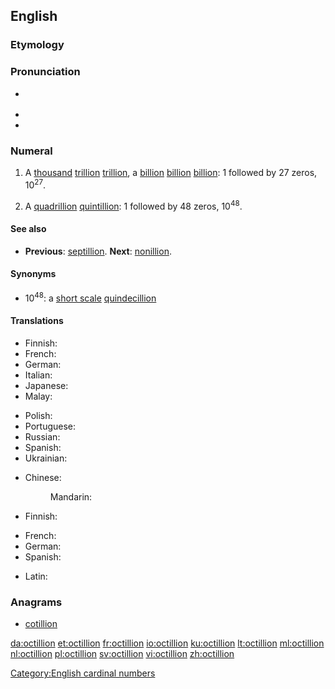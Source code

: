 ==English==

===Etymology===
{{confix|oct|gloss1=eight|illion|lang=en}}

===Pronunciation===
* {{a|UK}} {{IPA|/ɒkˈtɪl.iː.ən/|lang=en}}
* {{rhymes|ɪljən|lang=en}}
* {{hyphenation|oct|il|li|on, oc|til|li|on|lang=en}}

===Numeral===
{{head|en|numeral}}

# {{label|en|US|modern|_|British|_|&|_|Australian|[[w:Long and short scales|short scale]]}} A [[thousand]] [[trillion]] [[trillion]], a [[billion]] [[billion]] [[billion]]: 1 followed by 27 zeros, 10<sup>27</sup>.
# {{label|en|dated|_|British|_|&|_|Australian|[[w:Long and short scales|long scale]]}} A [[quadrillion]] [[quintillion]]: 1 followed by 48 zeros, 10<sup>48</sup>.

====See also====
* {{qualifier|short and long scale}} '''Previous''': [[septillion]]. '''Next''': [[nonillion]].

====Synonyms====
* 10<sup>48</sup>: a [[w:Long and short scales|short scale]] [[quindecillion]]

====Translations====
{{trans-top|a thousand trillion trillion, 10<sup>27</sup>}}
* Finnish: {{t|fi|kvadriljardi}}
* French: {{t+|fr|quatrilliard}}
* German: {{t+|de|Quadrilliarde}}
* Italian: {{t+|it|quattriliardo}}
* Japanese: {{t|ja|千秭|tr=せんし, senshi|sc=Jpan}}
* Malay: {{t|ms|oktilion}}
{{trans-mid}}
* Polish: {{t|pl|kwadryliard|m}}
* Portuguese: {{t+|pt|octilhão}}
* Russian: {{t|ru|окталлион}}
* Spanish: {{t+|es|mil quatrillones}}
* Ukrainian: {{t+|uk|октильйон}}
{{trans-bottom}}

{{trans-top|a quadrillion quintillion, 10<sup>48</sup>}}
* Chinese:
*: Mandarin: {{t|cmn|一極}}
* Finnish: {{t|fi|oktiljoona}}
{{trans-mid}}
* French: {{t+|fr|octillion|m}}
* German: {{t+|de|Oktillion|f}}
* Spanish: {{t+|es|octillón}}
{{trans-bottom}}

{{checktrans-top}}
* Latin: {{t-check|la|octillio|f}}
{{checktrans-bottom}}

===Anagrams===
* [[cotillion]]

[[Category:English cardinal numbers]]

[[da:octillion]]
[[et:octillion]]
[[fr:octillion]]
[[io:octillion]]
[[ku:octillion]]
[[lt:octillion]]
[[ml:octillion]]
[[nl:octillion]]
[[pl:octillion]]
[[sv:octillion]]
[[vi:octillion]]
[[zh:octillion]]